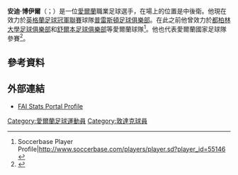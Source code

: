 '''安迪·博伊爾'''（{{lang-en|Andy Boyle}}；{{bd|1991年|3月7日}}）是一位[[愛爾蘭|愛爾蘭]]職業足球選手，在場上的位置是中後衛。他現在效力於[[英格蘭足球冠軍聯賽|英格蘭足球冠軍聯賽]]球隊[[普雷斯頓足球俱樂部|普雷斯頓足球俱樂部]]。在此之前他曾效力於[[都柏林大學足球俱樂部|都柏林大學足球俱樂部]]和[[舒爾本足球俱樂部|舒爾本足球俱樂部]]等愛爾蘭球隊<ref>Soccerbase Player Profile|http://www.soccerbase.com/players/player.sd?player_id=55146 {{Wayback|url=http://www.soccerbase.com/players/player.sd?player_id=55146 |date=20180710010753 }}</ref>。他也代表愛爾蘭國家足球隊參賽<ref>{{citeweb|url=https://www.theguardian.com/football/2017/mar/28/iceland-hordur-magnusson-ireland-friendly|title=Iceland’s Hordur Magnusson proves too much for Ireland’s second string|date=28 March 2017|work=Guardian|accessdate=29 March 2017|archive-date=2020-11-12|archive-url=https://web.archive.org/web/20201112013403/https://www.theguardian.com/football/2017/mar/28/iceland-hordur-magnusson-ireland-friendly|dead-url=no}}</ref>。 
==參考資料==
{{Reflist}}
==外部連結==
*[http://inform.fai.ie/statsportal/PlayerDetails.aspx?playerID=112181 FAI Stats Portal Profile]{{Dead link|date=2019年5月 |bot=InternetArchiveBot |fix-attempted=yes }}

{{DEFAULTSORT: Boyle, Andy}}
[[Category:愛爾蘭足球運動員|Category:愛爾蘭足球運動員]]
[[Category:敦達克球員|Category:敦達克球員]]